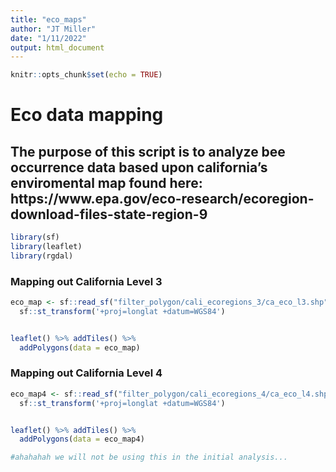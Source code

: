 ```yaml
---
title: "eco_maps"
author: "JT Miller"
date: "1/11/2022"
output: html_document
---
```


```r
knitr::opts_chunk$set(echo = TRUE)
```

# Eco data mapping
## The purpose of this script is to analyze bee occurrence data based upon california's enviromental map found here: https://www.epa.gov/eco-research/ecoregion-download-files-state-region-9 
```r
library(sf)
library(leaflet)
library(rgdal)
```

### Mapping out California Level 3
```r
eco_map <- sf::read_sf("filter_polygon/cali_ecoregions_3/ca_eco_l3.shp") %>% 
  sf::st_transform('+proj=longlat +datum=WGS84')


leaflet() %>% addTiles() %>% 
  addPolygons(data = eco_map)
```

### Mapping out California Level 4
```r
eco_map4 <- sf::read_sf("filter_polygon/cali_ecoregions_4/ca_eco_l4.shp") %>% 
  sf::st_transform('+proj=longlat +datum=WGS84')


leaflet() %>% addTiles() %>% 
  addPolygons(data = eco_map4)

#ahahahah we will not be using this in the initial analysis...
```

